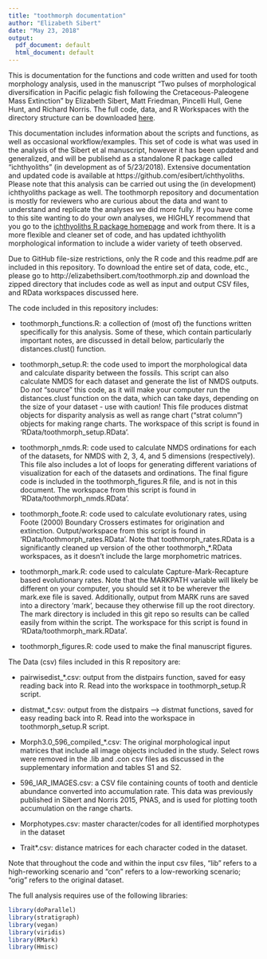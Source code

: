 ```yaml
---
title: "toothmorph documentation"
author: "Elizabeth Sibert"
date: "May 23, 2018"
output:
  pdf_document: default
  html_document: default
---
```


This is documentation for the functions and code written and used for tooth morphology analysis, used in the manuscript "Two pulses of morphological diversification in Pacific pelagic fish following the Cretaceous-Paleogene Mass Extinction" by Elizabeth Sibert, Matt Friedman, Pincelli Hull, Gene Hunt, and Richard Norris. The full code, data, and R Workspaces with the directory structure can be downloaded [here](http://elizabethsibert.com/toothmorph.zip). 

This documentation includes information about the scripts and functions, as well as occasional workflow/examples. This set of code is what was used in the analysis of the Sibert et al manuscript, however it has been updated and generalized, and will be publisehd as a standalone R package called "ichthyoliths" (in development as of 5/23/2018). Extensive documentation and updated code is available at https://github.com/esibert/ichthyoliths. Please note that this analysis can be carried out using the (in development) ichthyoliths package as well. The toothmorph repository and documentation is mostly for reviewers who are curious about the data and want to understand and replicate the analyses we did more fully. If you have come to this site wanting to do your own analyses, we HIGHLY recommend that you go to the [ichthyoliths R package homepage](https://github.com/esibert/ichthyoliths) and work from there. It is a more flexible and cleaner set of code, and has updated ichthyolith morphological information to include a wider variety of teeth observed. 

Due to GitHub file-size restrictions, only the R code and this readme.pdf are included in this repository. To download the entire set of data, code, etc., please go to http://elizabethsibert.com/toothmorph.zip and download the zipped directory that includes code as well as input and output CSV files, and RData workspaces discussed here. 

The code included in this repository includes:

* toothmorph_functions.R: a collection of (most of) the functions written specifically for this analysis. Some of these, which contain particularly important notes, are discussed in detail below, particularly the distances.clust() function. 

* toothmorph_setup.R: the code used to import the morphological data and calculate disparity between the fossils. This script can also calculate NMDS for each dataset and generate the list of NMDS outputs. Do _not_ "source" this code, as it will make your computer run the distances.clust function on the data, which can take days, depending on the size of your dataset - use with caution! This file produces distmat objects for disparity analysis as well as range chart ("strat column") objects for making range charts. The workspace of this script is found in 'RData/toothmorph_setup.RData'.

* toothmorph_nmds.R: code used to calculate NMDS ordinations for each of the datasets, for NMDS with 2, 3, 4, and 5 dimensions (respectively). This file also includes a lot of loops for generating different variations of visualization for each of the datasets and ordinations. The final figure code is included in the toothmorph_figures.R file, and is not in this document. The workspace from this script is found in 'RData/toothmorph_nmds.RData'. 

* toothmorph_foote.R: code used to calculate evolutionary rates, using Foote (2000) Boundary Crossers estimates for origination and extinction. Output/workspace from this script is found in 'RData/toothmorph_rates.RData'. Note that toothmorph_rates.RData is a significantly cleaned up version of the other toothmorph_*.RData workspaces, as it doesn't include the large morphometric matrices. 

* toothmorph_mark.R: code used to calculate Capture-Mark-Recapture based evolutionary rates. Note that the MARKPATH variable will likely be different on your computer, you should set it to be wherever the mark.exe file is saved. Additionally, output from MARK runs are saved into a directory 'mark', because they otherwise fill up the root directory. The mark directory is included in this git repo so results can be called easily from within the script. The workspace for this script is found in 'RData/toothmorph_mark.RData'. 

* toothmorph_figures.R: code used to make the final manuscript figures. 


The Data (csv) files included in this R repository are: 

* pairwisedist_*.csv: output from the distpairs function, saved for easy reading back into R. Read into the workspace in toothmorph_setup.R script. 

* distmat_*.csv: output from the distpairs --> distmat functions, saved for easy reading back into R. Read into the workspace in toothmorph_setup.R script.

* Morph3.0_596_compiled_*.csv: The original morphological input matrices that include all image objects included in the study. Select rows were removed in the .lib and .con csv files as discussed in the supplementary information and tables S1 and S2.

* 596_IAR_IMAGES.csv: a CSV file containing counts of tooth and denticle abundance converted into accumulation rate. This data was previously published in Sibert and Norris 2015, PNAS, and is used for plotting tooth accumulation on the range charts. 

* Morphotypes.csv: master character/codes for all identified morphotypes in the dataset

* Trait*.csv: distance matrices for each character coded in the dataset.

Note that throughout the code and within the input csv files, "lib" refers to a high-reworking scenario and "con" refers to a low-reworking scenario; "orig" refers to the original dataset. 


The full analysis requires use of the following libraries: 
```r
library(doParallel)
library(stratigraph)
library(vegan)
library(viridis)
library(RMark)
library(Hmisc)
```

